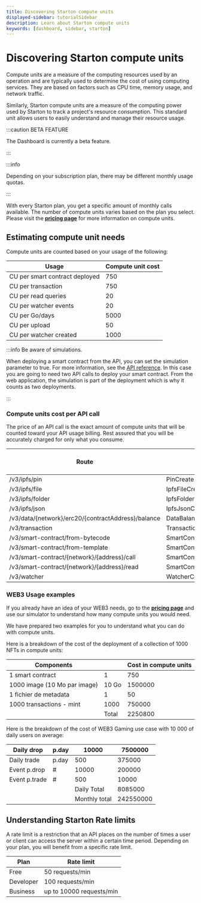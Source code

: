 ```yaml
---
title: Discovering Starton compute units
displayed-sidebar: tutorialSidebar
description: Learn about Starton compute units
keywords: [dashboard, sidebar, starton]
---
```


# Discovering Starton compute units

Compute units are a measure of the computing resources used by an operation and are typically used to determine the cost of using computing services. They are based on factors such as CPU time, memory usage, and network traffic.

Similarly, Starton compute units are a measure of the computing power used by Starton to track a project's resource consumption. This standard unit allows users to easily understand and manage their resource usage.

:::caution BETA FEATURE

The Dashboard is currently a beta feature.

:::


:::info

Depending on your subscription plan, there may be different monthly usage quotas.

:::

With every Starton plan, you get a specific amount of monthly calls available. The number of compute units varies based on the plan you select. Please visit the **[pricing page](https://www.starton.com/)** for more information on compute units.


## Estimating compute unit needs

Compute units are counted based on your usage of the following:

| Usage                          | Compute unit cost |
|--------------------------------|-------------------|
| CU per smart contract deployed | 750               |
| CU per transaction             | 750               |
| CU per read queries            | 20                |
| CU per watcher events          | 20                |
| CU per Go/days                 | 5000              |
| CU per upload                  | 50                |
| CU per watcher created         | 1000              |

:::info Be aware of simulations.

When deploying a smart contract from the API, you can set the simulation parameter to true. For more information, see the [API reference](https://docs.starton.com/api-reference). In this case you are going to need two API calls to deploy your smart contract. From the web application, the simulation is part of the deployment which is why it counts as two deployments.

:::

### Compute units cost per API call

The price of an API call is the exact amount of compute units that will be counted toward your API usage billing. Rest assured that you will be accurately charged for only what you consume.

| Route                                                | Operation | Cost in compute units |
|------------------------------------------------------| --- | --- |
| /v3/ipfs/pin                                         | PinCreate | 50 |
| /v3/ipfs/file                                        | IpfsFileCreate | 50 |
| /v3/ipfs/folder                                      | IpfsFolderCreate | 50 |
| /v3/ipfs/json                                        | IpfsJsonCreate | 50 |
| /v3/data/\{network}/erc20/\{contractAddress}/balance | DataBalanceERC20 | 20 |
| /v3/transaction                                      | TransactionCreate | 750 |
| /v3/smart-contract/from-bytecode                     | SmartContractCreateFromBytecode | 750 |
| /v3/smart-contract/from-template                     | SmartContractCreateFromTemplate | 750 |
| /v3/smart-contract/\{network}/\{address}/call        | SmartContractCall | 750 |
| /v3/smart-contract/\{network}/\{address}/read        | SmartContractRead | 20 |
| /v3/watcher                                          | WatcherCreateOne | 1000 |

### WEB3 Usage examples 

If you already have an idea of your WEB3 needs, go to the **[pricing page](https://www.starton.com/)** and use our simulator to understand how many compute units you would need.

We have prepared two examples for you to understand what you can do with compute units.

Here is a breakdown of the cost of the deployment of a collection of 1000 NFTs in compute units:

| Components  |  | Cost in compute units |
| --- | --- |-------------------|
| 1 smart contract | 1 | 750               |
| 1000 image (10 Mo par image) | 10 Go | 1500000           |
| 1 fichier de metadata | 1 | 50                |
| 1000 transactions - mint | 1000 | 750000            |
|  | Total | 2250800           |

Here is the breakdown of the cost of WEB3 Gaming use case with 10 000 of daily users on average:

| Daily drop | p.day | 10000 | 7500000 |
| --- | --- | --- | --- |
| Daily trade | p.day | 500 | 375000 |
| Event p.drop | # | 10000 | 200000 |
| Event p.trade | # | 500 | 10000 |
|  |  | Daily Total | 8085000 |
|  |  | Monthly total | 242550000 |


## Understanding Starton Rate limits

A rate limit is a restriction that an API places on the number of times a user or client can access the server within a certain time period. Depending on your plan, you will benefit from a specific rate limit.

| Plan      | Rate limit               |
|-----------|--------------------------|
| Free      | 50 requests/min          |
| Developer | 100 requests/min         |
| Business  | up to 10000 requests/min |

